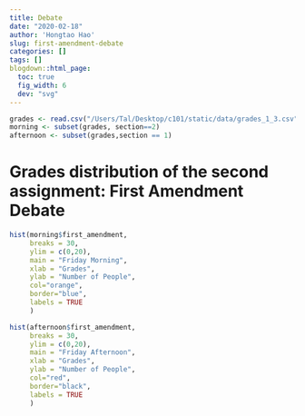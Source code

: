 ```yaml
---
title: Debate
date: "2020-02-18"
author: 'Hongtao Hao'
slug: first-amendment-debate
categories: []
tags: []
blogdown::html_page:
  toc: true
  fig_width: 6
  dev: "svg"
---
```


```r
grades <- read.csv("/Users/Tal/Desktop/c101/static/data/grades_1_3.csv")
morning <- subset(grades, section==2)
afternoon <- subset(grades,section == 1)
```


# Grades distribution of the second assignment: First Amendment Debate

```r
hist(morning$first_amendment,
     breaks = 30,
     ylim = c(0,20),
     main = "Friday Morning",
     xlab = "Grades",
     ylab = "Number of People",
     col="orange",
     border="blue",
     labels = TRUE
     )
```

```r
hist(afternoon$first_amendment,
     breaks = 30,
     ylim = c(0,20),
     main = "Friday Afternoon",
     xlab = "Grades",
     ylab = "Number of People",
     col="red",
     border="black",
     labels = TRUE
     )
```

